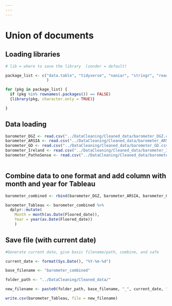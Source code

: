 ```yaml
---
---
---
```


# Union of documents

## Loading libraries

```r

# lib = where to save the library  (zonder = default)

package_list <- c("data.table", "tidyverse", "naniar", "stringr", "readr",  "dplyr", "magrittr", "readxl", "writexl", "sjmisc", "tidyr"
                  )

for (pkg in package_list) {
  if (pkg %in% rownames(.packages()) == FALSE)
  {library(pkg, character.only = TRUE)}

}
```

## Data loading

```r

barometer_DGZ <- read.csv("../DataCleaning/Cleaned_data/barometer_DGZ.csv")
barometer_ARSIA <- read.csv("../DataCleaning/Cleaned_data/barometer_ARSIA.csv")
barometer_GD <- read.csv("../DataCleaning/Cleaned_data/barometer_GD.csv")
barometer_Ireland <- read.csv("../DataCleaning/Cleaned_data/barometer_Ireland.csv")
barometer_PathoSense <- read.csv("../DataCleaning/Cleaned_data/barometer_PathoSense.csv")
                                


```

## Combine data to one format and add column with month and year for Tableau

```r

barometer_combined <- rbind(barometer_DGZ, barometer_ARSIA, barometer_GD, barometer_Ireland, barometer_PathoSense)

barometer_Tableau <- barometer_combined %>% 
  dplyr::mutate(
    Month = month(as.Date(Floored_date)),
    Year = year(as.Date(Floored_date))
    )

```

## Save file (with current date)

```r
#Generate current date, give basic filename/path, combine, and safe 

current_date <- format(Sys.Date(), "%Y-%m-%d")

base_filename <- "barometer_combined"

folder_path <- "../DataCleaning/Cleaned_data/"

new_filename <- paste0(folder_path, base_filename, "_", current_date, ".csv")

write.csv(barometer_Tableau, file = new_filename) 

```
